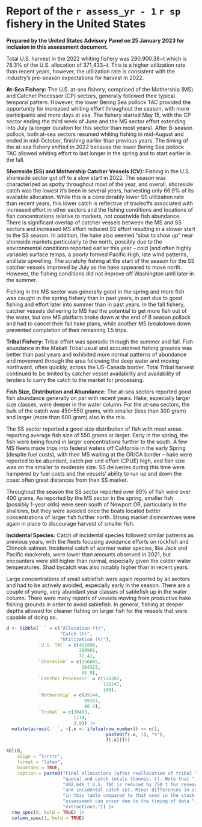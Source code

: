 \newpage

\rfoot{U.S. fishery report}

<!-- \titleformat{\section}[display] -->
<!--   {\normalfont\Large\bfseries}{\appendixname\enspace\thesection}{.5em}{} -->

# Report of the `r assess_yr - 1` `r sp` fishery in the United States {#sec:app-us-fishery-report}

**Prepared by the United States Advisory Panel on 25 January 2023 for inclusion in this assessment document.**

Total U.S. harvest in the 2022 whiting fishery was 290,900.38~t which is
78.3% of the U.S. allocation of 371,433~t. This is a higher utilization rate
than recent years, however, the utilization rate is consistent with the
industry's pre-season expectations for harvest in 2022.

**At-Sea Fishery:**
The U.S. at-sea fishery, comprised of the Mothership (MS) and Catcher
Processor (CP) sectors, generally followed their typical temporal pattern.
However, the lower Bering Sea pollock TAC provided the opportunity for
increased whiting effort throughout the season, with more participants and
more days at sea. The fishery started May 15, with the CP sector ending the
third week of June and the MS sector effort extending into July (a longer
duration for this sector than most years). After B-season pollock, both
at-sea sectors resumed whiting fishing in mid-August and ended in
mid-October, finishing earlier than previous years. The timing of the
at-sea fishery shifted in 2022 because the lower Bering Sea pollock TAC
allowed whiting effort to last longer in the spring and to start earlier in the fall.

**Shoreside (SS) and Mothership Catcher Vessels (CV):**
Fishing in the U.S. shoreside sector got off to a slow start in 2022. The
season was characterized as spotty throughout most of the year, and overall,
shoreside catch was the lowest it's been in several years, harvesting only
66.9% of its available allocation. While this is a considerably lower
SS utilization rate than recent years, this lower catch is reflective
of tradeoffs associated with increased effort in other sectors and the
fishing conditions and locations of fish concentrations relative to markets,
not coastwide fish abundance. There is significant overlap of catcher vessels
between the MS and SS sectors and increased MS effort reduced SS effort
resulting in a slower start to the SS season. In addition, the hake also
seemed "slow to show up" near shoreside markets particularly to the north,
possibly due to the environmental conditions reported earlier this
year -- cold (and often highly variable) surface temps, a poorly formed
Pacific High, late wind patterns, and late upwelling. The scratchy fishing
at the start of the season for the SS catcher vessels improved by July as
the hake appeared to move north. However, the fishing conditions did not
improve off Washington until later in the summer.

Fishing in the MS sector was generally good in the spring and more fish was
caught in the spring fishery than in past years, in part due to good fishing
and effort later into summer than in past years. In the fall fishery,
catcher vessels delivering to MS had the potential to get more fish out of
the water, but one MS platform broke down at the end of B season pollock
and had to cancel their fall hake plans, while another MS breakdown down
prevented completion of their remaining 1.5 trips.

**Tribal Fishery:**
Tribal effort was sporadic through the summer and fall. Fish abundance in the
Makah Tribal usual and accustomed fishing grounds was better than past
years and exhibited more normal patterns of abundance and movement through
the area following the deep water and moving northward, often quickly, across
the US-Canada border. Total Tribal harvest continued to be limited by
catcher vessel availability and availability of tenders to carry the catch
to the market for processing.

**Fish Size, Distribution and Abundance:**
The at-sea sectors reported good fish abundance generally on par with
recent years. Hake, especially larger size classes, were deeper in the water
column. For the at-sea sectors, the bulk of the catch was 450--550 grams,
with smaller (less than 300 gram) and larger (more than 600 gram) also in
the mix.

The SS sector reported a good size distribution of fish with most areas
reporting average fish size of 550 grams or larger. Early in the spring,
the fish were being found in larger concentrations further to the south. A
few MS fleets made trips into federal waters off California in the early
Spring (despite fuel costs), with their MS waiting at the OR/CA border
-- hake were reported to be abundant, catch per unit effort (CPUE) high, and
fish size was on the smaller to moderate size. SS deliveries during this
time were hampered by fuel costs and the vessels' ability to run up and
down the coast often great distances from their SS market.

Throughout the season the SS sector reported over 90% of fish were over 400
grams. As reported by the MS sector in the spring, smaller fish (possibly
1-year olds) were seen south of Newport OR, particularly in the shallows,
but they were avoided once the boats located better concentrations of larger
fish further north. Strong market disincentives were again in place to
discourage harvest of smaller fish.

**Incidental Species:**
Catch of incidental species followed similar patterns as previous years,
with the fleets focusing avoidance efforts on rockfish and Chinook salmon.
Incidental catch of warmer water species, like Jack and Pacific mackerels,
were lower than amounts observed in 2021, but encounters were still higher
than normal, especially given the colder water temperatures. Shad bycatch
was also notably higher than in recent years.

Large concentrations of small sablefish were again reported by all sectors
and had to be actively avoided, especially early in the season. There are a
couple of young, very abundant year classes of sablefish up in the water
column. There were many reports of vessels moving from productive hake
fishing grounds in order to avoid sablefish. In general, fishing at deeper
depths allowed for cleaner fishing on larger fish for the vessels that
were capable of doing so.

```r
d <- tibble(` ` = c("Allocation (t)",
                    "Catch (t)",
                    "Utilization (%)"),
            `U.S. TAC` = c(401896,
                           290901,
                           72.4),
            `Shoreside` = c(156002,
                            104323,
                            66.9),
            `Catcher Processor` = c(126287,
                                    126247,
                                    100),
            `Mothership` = c(89144,
                             59157,
                             66.4),
            `Tribal` = c(30463,
                         1174,
                         3.9)) |> 
  mutate(across(-` `, ~{.x <- ifelse(row_number() == n(),
                                     paste0(f(.x, 1), "%"),
                                     f(.x))}))

kbl(d,
    align = "lrrrrr",
    format = "latex",
    booktabs = TRUE,
    caption = paste0("Final allocations (after reallocation of tribal ",
                     "quota) and catch totals (tonnes, t). Note that ",
                     "402,646 t U.S. TAC is reduced by 750 t for research ",
                     "and incidental catch set. Minor differences in catch ",
                     "in this table compared to that used in the stock ",
                     "assessment can occur due to the timing of data ",
                     "extractions.")) |> 
  row_spec(0, bold = TRUE) |> 
  column_spec(1, bold = TRUE)
  
```

\clearpage

